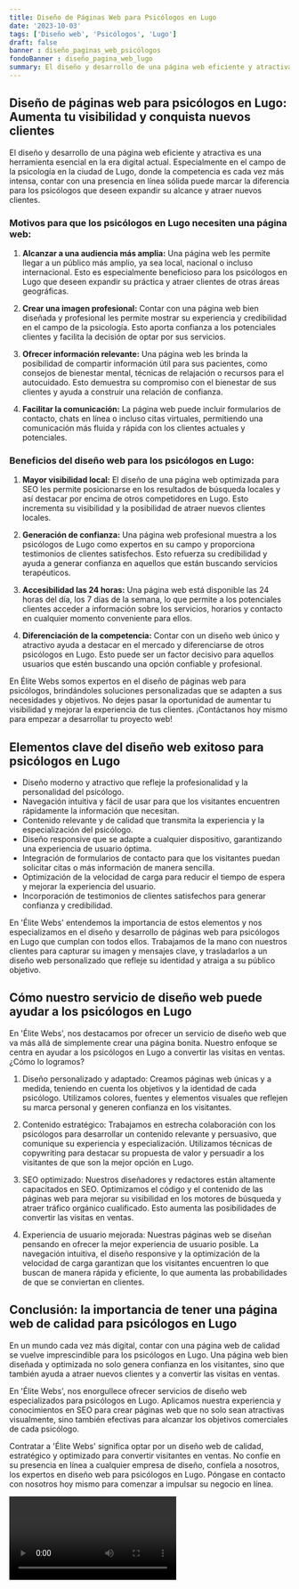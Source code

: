 ```yaml
---
title: Diseño de Páginas Web para Psicólogos en Lugo
date: '2023-10-03'
tags: ['Diseño web', 'Psicólogos', 'Lugo']
draft: false
banner : diseño_paginas_web_psicólogos
fondoBanner : diseño_pagina_web_lugo
summary: El diseño y desarrollo de una página web eficiente y atractiva es una herramienta esencial en la era digital actual. Especialmente en el campo de la psicología en la ciudad de Lugo, donde la competencia es cada vez más intensa, contar con una presencia en línea sólida puede marcar la diferencia para los psicólogos que deseen expandir su alcance y atraer nuevos clientes.
---
```


## Diseño de páginas web para psicólogos en Lugo: Aumenta tu visibilidad y conquista nuevos clientes

El diseño y desarrollo de una página web eficiente y atractiva es una herramienta esencial en la era digital actual. Especialmente en el campo de la psicología en la ciudad de Lugo, donde la competencia es cada vez más intensa, contar con una presencia en línea sólida puede marcar la diferencia para los psicólogos que deseen expandir su alcance y atraer nuevos clientes.

### Motivos para que los psicólogos en Lugo necesiten una página web:

1. **Alcanzar a una audiencia más amplia:** Una página web les permite llegar a un público más amplio, ya sea local, nacional o incluso internacional. Esto es especialmente beneficioso para los psicólogos en Lugo que deseen expandir su práctica y atraer clientes de otras áreas geográficas.

2. **Crear una imagen profesional:** Contar con una página web bien diseñada y profesional les permite mostrar su experiencia y credibilidad en el campo de la psicología. Esto aporta confianza a los potenciales clientes y facilita la decisión de optar por sus servicios.

3. **Ofrecer información relevante:** Una página web les brinda la posibilidad de compartir información útil para sus pacientes, como consejos de bienestar mental, técnicas de relajación o recursos para el autocuidado. Esto demuestra su compromiso con el bienestar de sus clientes y ayuda a construir una relación de confianza.

4. **Facilitar la comunicación:** La página web puede incluir formularios de contacto, chats en línea o incluso citas virtuales, permitiendo una comunicación más fluida y rápida con los clientes actuales y potenciales.

### Beneficios del diseño web para los psicólogos en Lugo:

1. **Mayor visibilidad local:** El diseño de una página web optimizada para SEO les permite posicionarse en los resultados de búsqueda locales y así destacar por encima de otros competidores en Lugo. Esto incrementa su visibilidad y la posibilidad de atraer nuevos clientes locales.

2. **Generación de confianza:** Una página web profesional muestra a los psicólogos de Lugo como expertos en su campo y proporciona testimonios de clientes satisfechos. Esto refuerza su credibilidad y ayuda a generar confianza en aquellos que están buscando servicios terapéuticos.

3. **Accesibilidad las 24 horas:** Una página web está disponible las 24 horas del día, los 7 días de la semana, lo que permite a los potenciales clientes acceder a información sobre los servicios, horarios y contacto en cualquier momento conveniente para ellos.

4. **Diferenciación de la competencia:** Contar con un diseño web único y atractivo ayuda a destacar en el mercado y diferenciarse de otros psicólogos en Lugo. Esto puede ser un factor decisivo para aquellos usuarios que estén buscando una opción confiable y profesional.

En Élite Webs somos expertos en el diseño de páginas web para psicólogos, brindándoles soluciones personalizadas que se adapten a sus necesidades y objetivos. No dejes pasar la oportunidad de aumentar tu visibilidad y mejorar la experiencia de tus clientes. ¡Contáctanos hoy mismo para empezar a desarrollar tu proyecto web!

<GifSeo />

<Cta />

## Elementos clave del diseño web exitoso para psicólogos en Lugo

- Diseño moderno y atractivo que refleje la profesionalidad y la personalidad del psicólogo.
- Navegación intuitiva y fácil de usar para que los visitantes encuentren rápidamente la información que necesitan.
- Contenido relevante y de calidad que transmita la experiencia y la especialización del psicólogo.
- Diseño responsive que se adapte a cualquier dispositivo, garantizando una experiencia de usuario óptima.
- Integración de formularios de contacto para que los visitantes puedan solicitar citas o más información de manera sencilla.
- Optimización de la velocidad de carga para reducir el tiempo de espera y mejorar la experiencia del usuario.
- Incorporación de testimonios de clientes satisfechos para generar confianza y credibilidad.

En 'Élite Webs' entendemos la importancia de estos elementos y nos especializamos en el diseño y desarrollo de páginas web para psicólogos en Lugo que cumplan con todos ellos. Trabajamos de la mano con nuestros clientes para capturar su imagen y mensajes clave, y trasladarlos a un diseño web personalizado que refleje su identidad y atraiga a su público objetivo.

## Cómo nuestro servicio de diseño web puede ayudar a los psicólogos en Lugo

En 'Élite Webs', nos destacamos por ofrecer un servicio de diseño web que va más allá de simplemente crear una página bonita. Nuestro enfoque se centra en ayudar a los psicólogos en Lugo a convertir las visitas en ventas. ¿Cómo lo logramos?

1. Diseño personalizado y adaptado: Creamos páginas web únicas y a medida, teniendo en cuenta los objetivos y la identidad de cada psicólogo. Utilizamos colores, fuentes y elementos visuales que reflejen su marca personal y generen confianza en los visitantes.

2. Contenido estratégico: Trabajamos en estrecha colaboración con los psicólogos para desarrollar un contenido relevante y persuasivo, que comunique su experiencia y especialización. Utilizamos técnicas de copywriting para destacar su propuesta de valor y persuadir a los visitantes de que son la mejor opción en Lugo.

3. SEO optimizado: Nuestros diseñadores y redactores están altamente capacitados en SEO. Optimizamos el código y el contenido de las páginas web para mejorar su visibilidad en los motores de búsqueda y atraer tráfico orgánico cualificado. Esto aumenta las posibilidades de convertir las visitas en ventas.

4. Experiencia de usuario mejorada: Nuestras páginas web se diseñan pensando en ofrecer la mejor experiencia de usuario posible. La navegación intuitiva, el diseño responsive y la optimización de la velocidad de carga garantizan que los visitantes encuentren lo que buscan de manera rápida y eficiente, lo que aumenta las probabilidades de que se conviertan en clientes.

## Conclusión: la importancia de tener una página web de calidad para psicólogos en Lugo

En un mundo cada vez más digital, contar con una página web de calidad se vuelve imprescindible para los psicólogos en Lugo. Una página web bien diseñada y optimizada no solo genera confianza en los visitantes, sino que también ayuda a atraer nuevos clientes y a convertir las visitas en ventas.

En 'Élite Webs', nos enorgullece ofrecer servicios de diseño web especializados para psicólogos en Lugo. Aplicamos nuestra experiencia y conocimientos en SEO para crear páginas web que no solo sean atractivas visualmente, sino también efectivas para alcanzar los objetivos comerciales de cada psicólogo.

Contratar a 'Élite Webs' significa optar por un diseño web de calidad, estratégico y optimizado para convertir visitantes en ventas. No confíe en su presencia en línea a cualquier empresa de diseño, confíela a nosotros, los expertos en diseño web para psicólogos en Lugo. Póngase en contacto con nosotros hoy mismo para comenzar a impulsar su negocio en línea.

<Video />

<CtaBot job='Psicólogos' city='Lugo'/>

<Gmaps query='Lugo+españa+maps' />
